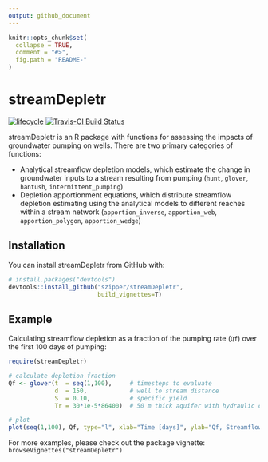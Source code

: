 ```yaml
---
output: github_document
---
```


<!-- README.md is generated from README.Rmd. Please edit that file -->

```r
knitr::opts_chunk$set(
  collapse = TRUE,
  comment = "#>",
  fig.path = "README-"
)
```

# streamDepletr
[![lifecycle](https://img.shields.io/badge/lifecycle-experimental-orange.svg)](https://www.tidyverse.org/lifecycle/#experimental) [![Travis-CI Build Status](https://travis-ci.org/szipper/streamDepletr.svg?branch=master)](https://travis-ci.org/szipper/streamDepletr)

streamDepletr is an R package with functions for assessing the impacts of groundwater pumping on wells. There are two primary categories of functions:

- Analytical streamflow depletion models, which estimate the change in groundwater inputs to a stream resulting from pumping (`hunt`, `glover`, `hantush`, `intermittent_pumping`)
- Depletion apportionment equations, which distribute streamflow depletion estimating using the analytical models to different reaches within a stream network (`apportion_inverse`, `apportion_web`, `apportion_polygon`, `apportion_wedge`)


## Installation

You can install streamDepletr from GitHub with:

```r
# install.packages("devtools")
devtools::install_github("szipper/streamDepletr",
                         build_vignettes=T)
```

## Example

Calculating streamflow depletion as a fraction of the pumping rate (`Qf`) over the first 100 days of pumping:

```r
require(streamDepletr)

# calculate depletion fraction
Qf <- glover(t  = seq(1,100),     # timesteps to evaluate
             d  = 150,            # well to stream distance
             S  = 0.10,           # specific yield
             Tr = 30*1e-5*86400)  # 50 m thick aquifer with hydraulic conductivity of 1e-5 m/s

# plot
plot(seq(1,100), Qf, type="l", xlab="Time [days]", ylab="Qf, Streamflow Depletion Fraction")
```

For more examples, please check out the package vignette:
`browseVignettes("streamDepletr")`